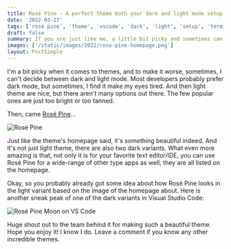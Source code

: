 ```yaml
---
title: Rosé Pine - A perfect theme both your dark and light mode setup
date: '2022-03-27'
tags: ['rosé pine', 'theme', 'vscode', 'dark', 'light', 'setup', 'terminal']
draft: false
summary: If you are just like me, a little bit picky and sometimes can't choose between dark and light mode, then maybe Rosé Pine might just be the one.
images: ['/static/images/2022/rose-pine-homepage.png']
layout: PostSimple
---
```


I'm a bit picky when it comes to themes, and to make it worse, sometimes, I can't decide between dark and light mode. Most developers probably prefer dark mode, but sometimes, I find it make my eyes tired. And then light theme are nice, but there aren't many options out there. The few popular ones are just too bright or too tanned.

Then, came [Rosé Pine](https://rosepinetheme.com)...

![Rosé Pine](/static/images/2022/rose-pine-homepage.png)

Just like the theme's homepage said, it's something beautiful indeed. And it's not just light theme, there are also two dark variants. What even more amazing is that, not only it is for your favorite text editor/IDE, you can use Rosé Pine for a wide-range of other type apps as well, they are all listed on the homepage.

Okay, so you probably already got some idea about how Rosé Pine looks in the light variant based on the image of the homepage about. Here is another sneak peak of one of the dark variants in Visual Studio Code:

![Rosé Pine Moon on VS Code](/static/images/2022/rose-pine-vscode.png)

Huge shout out to the team behind it for making such a beautiful theme. Hope you enjoy it! I know I do. Leave a comment if you know any other incredible themes.
